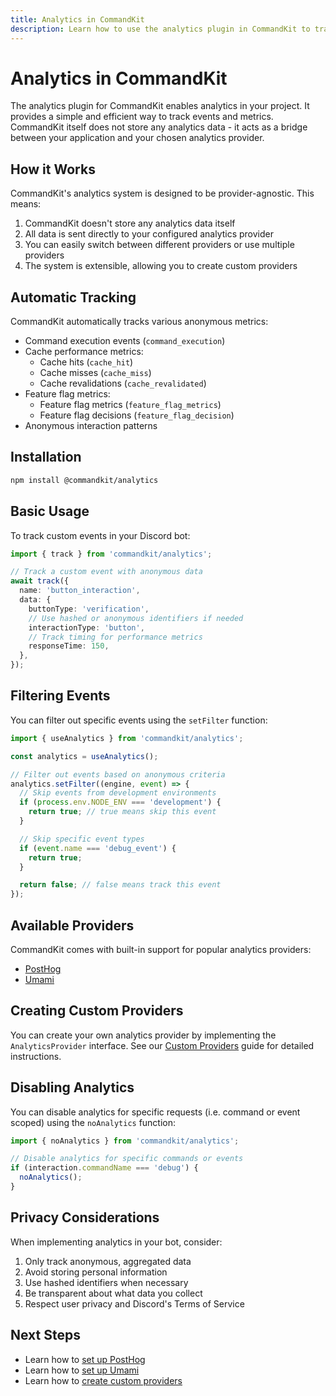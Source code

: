 ```yaml
---
title: Analytics in CommandKit
description: Learn how to use the analytics plugin in CommandKit to track events and metrics.
---
```


# Analytics in CommandKit

The analytics plugin for CommandKit enables analytics in your project. It provides a simple and efficient way to track events and metrics. CommandKit itself does not store any analytics data - it acts as a bridge between your application and your chosen analytics provider.

## How it Works

CommandKit's analytics system is designed to be provider-agnostic. This means:

1. CommandKit doesn't store any analytics data itself
2. All data is sent directly to your configured analytics provider
3. You can easily switch between different providers or use multiple providers
4. The system is extensible, allowing you to create custom providers

## Automatic Tracking

CommandKit automatically tracks various anonymous metrics:

- Command execution events (`command_execution`)
- Cache performance metrics:
  - Cache hits (`cache_hit`)
  - Cache misses (`cache_miss`)
  - Cache revalidations (`cache_revalidated`)
- Feature flag metrics:
  - Feature flag metrics (`feature_flag_metrics`)
  - Feature flag decisions (`feature_flag_decision`)
- Anonymous interaction patterns

## Installation

```sh
npm install @commandkit/analytics
```

## Basic Usage

To track custom events in your Discord bot:

```ts
import { track } from 'commandkit/analytics';

// Track a custom event with anonymous data
await track({
  name: 'button_interaction',
  data: {
    buttonType: 'verification',
    // Use hashed or anonymous identifiers if needed
    interactionType: 'button',
    // Track timing for performance metrics
    responseTime: 150,
  },
});
```

## Filtering Events

You can filter out specific events using the `setFilter` function:

```ts
import { useAnalytics } from 'commandkit/analytics';

const analytics = useAnalytics();

// Filter out events based on anonymous criteria
analytics.setFilter((engine, event) => {
  // Skip events from development environments
  if (process.env.NODE_ENV === 'development') {
    return true; // true means skip this event
  }

  // Skip specific event types
  if (event.name === 'debug_event') {
    return true;
  }

  return false; // false means track this event
});
```

## Available Providers

CommandKit comes with built-in support for popular analytics providers:

- [PostHog](./02-posthog.mdx)
- [Umami](./03-umami.mdx)

## Creating Custom Providers

You can create your own analytics provider by implementing the `AnalyticsProvider` interface. See our [Custom Providers](./04-custom-providers.mdx) guide for detailed instructions.

## Disabling Analytics

You can disable analytics for specific requests (i.e. command or event scoped) using the `noAnalytics` function:

```ts
import { noAnalytics } from 'commandkit/analytics';

// Disable analytics for specific commands or events
if (interaction.commandName === 'debug') {
  noAnalytics();
}
```

## Privacy Considerations

When implementing analytics in your bot, consider:

1. Only track anonymous, aggregated data
2. Avoid storing personal information
3. Use hashed identifiers when necessary
4. Be transparent about what data you collect
5. Respect user privacy and Discord's Terms of Service

## Next Steps

- Learn how to [set up PostHog](./02-posthog.mdx)
- Learn how to [set up Umami](./03-umami.mdx)
- Learn how to [create custom providers](./04-custom-providers.mdx)
